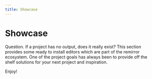 ```yaml
---
title: Showcase
---
```


# Showcase

Question. If a project has no output, does it really exist? This section
provides some ready to install editors which are part of the remirror ecosystem.
One of the project goals has always been to provide off the shelf solutions for
your next project and inspiration.

Enjoy!
